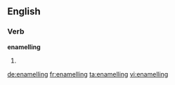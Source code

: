 ==English==

===Verb===
'''enamelling'''

# {{British}} {{present participle of|enamel}}

[[de:enamelling]]
[[fr:enamelling]]
[[ta:enamelling]]
[[vi:enamelling]]